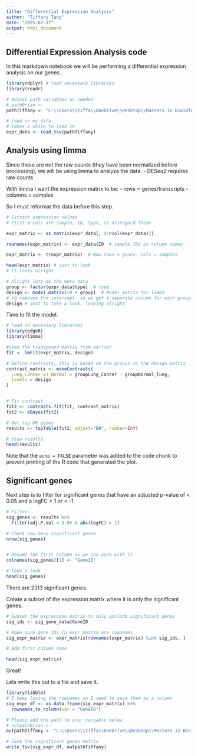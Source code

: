 ```yaml
---
title: "Differential Expression Analysis"
author: "Tiffany Tang"
date: "2025-07-17"
output: html_document
---
```


## Differential Expression Analysis code

In this markdown notebook we will be performing a differential expression analysis on our genes. 


```r
library(dplyr) # load necessary libraries
library(readr)

# Adjust path variables as needed
# pathBrian <- 
pathTiffany <- "C:\\Users\\tiffa\\OneDrive\\Desktop\\Masters in Bioinformatics\\Transcriptomics\\Final\\transformed_data.tsv"

# load in my data
# Takes a while to load in
expr_data <- read_tsv(pathTiffany)
```

## Analysis using limma

Since these are not the raw counts (they have been normalized before processing), we will be using limma to analyze the data.
- DESeq2 requires raw counts

With limma I want the expression matrix to be: 
- rows = genes/transcripts
- columns = samples

So I must reformat the data before this step.

```r

# Extract expression values 
# First 3 cols are sample, ID, type, so disregard those

expr_matrix <- as.matrix(expr_data[, 4:ncol(expr_data)])

rownames(expr_matrix) <- expr_data$ID  # sample IDs as column names

expr_matrix <- t(expr_matrix)  # Now rows = genes, cols = samples

head(expr_matrix) # just to look
# It looks alright

# Alright lets do the meta data
group <- factor(expr_data$type)  # type
design <- model.matrix(~0 + group)  # Model matrix for limma
# +0 removes the intercept, so we get a separate column for each group
design # Just to take a look, looking alright
```

Time to fit the model.

```r
# load in necessary libraries
library(edgeR)
library(limma)

#used the transposed matrix from earlier
fit <- lmFit(expr_matrix, design)

# Define contrasts, this is based on the groups in the design matrix
contrast_matrix <- makeContrasts(
  Lung_Cancer_vs_Normal = groupLung_Cancer - groupNormal_lung,
  levels = design
)


# Fit contrast
fit2 <- contrasts.fit(fit, contrast_matrix)
fit2 <- eBayes(fit2)

# Get top DE genes
results <- topTable(fit2, adjust="BH", number=Inf)

# View results
head(results)
```

Note that the `echo = FALSE` parameter was added to the code chunk to prevent printing of the R code that generated the plot.

## Significant genes

Next step is to filter for significant genes that have an adjusted p-value of < 0.05 and a logFC > 1 or < -1

```r

# Filter
sig_genes <- results %>%
  filter(adj.P.Val < 0.05 & abs(logFC) > 1)

# Check how many significant genes
nrow(sig_genes)


# Rename the first column so we can work with it
colnames(sig_genes)[1] <- "GeneID"

# Take a look
head(sig_genes)
```
There are 2313 significant genes. 

Create a subset of the expression matrix where it is only the significant genes.

```r
# Subset the expression matrix to only include significant genes
sig_ids <- sig_gene_data$GeneID

# Make sure gene IDs in expr_matrix are rownames
sig_expr_matrix <- expr_matrix[rownames(expr_matrix) %in% sig_ids, ]

# Add first column name

head(sig_expr_matrix)
```

Great! 


Lets write this out to a file and save it. 

```r
library(tibble) 
# I keep losing the rownames so I need to save them as a column
sig_expr_df <- as.data.frame(sig_expr_matrix) %>%
  rownames_to_column(var = "GeneID")

# Please add the path to your variable below
# outpathBrian <- 
outpathTiffany <- "C:\\Users\\tiffa\\OneDrive\\Desktop\\Masters in Bioinformatics\\Transcriptomics\\Final\\significant_genes_limma.csv"

# Save the significant genes matrix
write_tsv(sig_expr_df, outpathTiffany)

```


